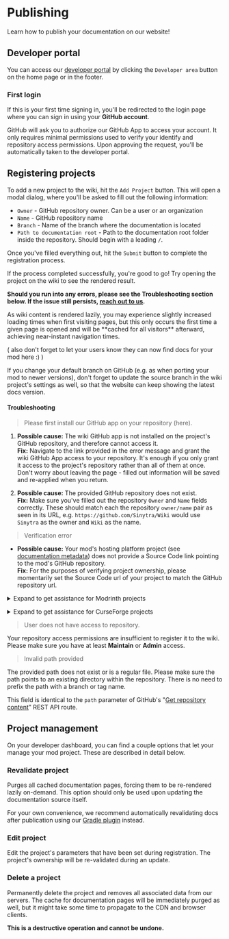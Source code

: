 
# Publishing

Learn how to publish your documentation on our website!

## Developer portal

You can access our [developer portal](../dev) by clicking the `Developer area` button on the home page or in the footer.

### First login

If this is your first time signing in, you'll be redirected to the login page where you can sign in using
your **GitHub account**.

GitHub will ask you to authorize our GitHub App to access your account. It only requires minimal permissions used to
verify your identify and repository access permissions. Upon approving the request, you'll be automatically taken
to the developer portal.

## Registering projects

To add a new project to the wiki, hit the `Add Project` button. This will open a modal dialog, where you'll be asked
to fill out the following information:

- `Owner` - GitHub repository owner. Can be a user or an organization
- `Name` - GitHub repository name
- `Branch` - Name of the branch where the documentation is located
- `Path to documentation root` - Path to the documentation root folder inside the repository.
  Should begin with a leading `/`.

Once you've filled everything out, hit the `Submit` button to complete the registration process.

If the process completed successfully, you're good to go! Try opening the project on the wiki to see the rendered result.

**Should you run into any errors, please see the Troubleshooting section below. If the issue still persists,
[reach out to us](./help).**

<Callout>
    As wiki content is rendered lazily, you may experience slightly increased loading times when first visiting pages,
    but this only occurs the first time a given page is opened and will be **cached for all visitors** afterward,
    achieving near-instant navigation times.
</Callout>

( also don't forget to let your users know they can now find docs for your mod here :) )

<Callout>
    If you change your default branch on GitHub (e.g. as when porting your mod to newer versions), don't forget to
    update the source branch in the wiki project's settings as well, so that the website can keep showing the latest
    docs version.
</Callout>

#### Troubleshooting

> Please first install our GitHub app on your repository (here).

1. **Possible cause:** The wiki GitHub app is not installed on the project's GitHub repository, and therefore cannot access it.\
   **Fix:** Navigate to the link provided in the error message and grant the wiki GitHub App access to your repository.
   It's enough if you only grant it access to the project's repository rather than all of them at once.\
   Don't worry about leaving the page - filled out information will be saved and re-applied when you return.

2. **Possible cause:** The provided GitHub repository does not exist.\
   **Fix:** Make sure you've filled out the repository `Owner` and `Name` fields correctly. These should match each the
   repository `owner/name` pair as seen in its URL, e.g. `https://github.com/Sinytra/Wiki` would use `Sinytra` as the owner
   and `Wiki` as the name.

> Verification error

- **Possible cause:** Your mod's hosting platform project (see [documentation metadata](./devs#wiki-metadata)) does not
  provide a Source Code link pointing to the mod's GitHub repository.\
  **Fix:** For the purposes of verifying project ownership, please momentarily set the Source Code url of your project
  to match the GitHub repository url.

<details>
    <summary>Expand to get assistance for Modrinth projects</summary>
    
    1. Open to your project's settings.
    2. Navigate to the `Links` tab.
    3. Enter the GitHub repository url in the `Source code` field.
    4. Apply the changes.
    
    ![](/meta-docs-assets/mr_src_url.png)
</details>
<p/>
<details>
    <summary>Expand to get assistance for CurseForge projects</summary>
    
    1. Open your project's settings.
    2. Navigate to the `Source` tab.
    3. Enter the GitHub repository url in the `Repository URL` field.
    4. Apply the changes.

```
![](/meta-docs-assets/cf_src_url.png)
```

</details>

> User does not have access to repository.

Your repository access permissions are insufficient to register it to the wiki. Please make sure you have at least
**Maintain** or **Admin** access.

> Invalid path provided

The provided path does not exist or is a regular file. Please make sure the path points to an existing directory within
the repository. There is no need to prefix the path with a branch or tag name.

This field is identical to the `path` parameter of GitHub's "[Get repository content](https://docs.github.com/en/rest/repos/contents?apiVersion=2022-11-28#get-repository-content)"
REST API route.

## Project management

On your developer dashboard, you can find a couple options that let your manage your mod project. These are described
in detail below.

### <RefreshCwIcon className="inline-block mr-1 w-5 h-5"/> Revalidate project

Purges all cached documentation pages, forcing them to be re-rendered lazily on-demand.
This option should only be used upon updating the documentation source itself.

For your own convenience, we recommend automatically revalidating docs after publication using our
[Gradle plugin](./devs#-gradle-plugin-companion) instead.

### <SettingsIcon className="inline-block mr-1 w-5 h-5"/> Edit project

Edit the project's parameters that have been set during registration. The project's ownership will be re-validated
during an update.

### <TrashIcon className="inline-block mr-1 w-5 h-5"/> Delete a project

Permanently delete the project and removes all associated data from our servers. The cache for documentation pages will
be immediately purged as well, but it might take some time to propagate to the CDN and browser clients.

**This is a destructive operation and cannot be undone.**
